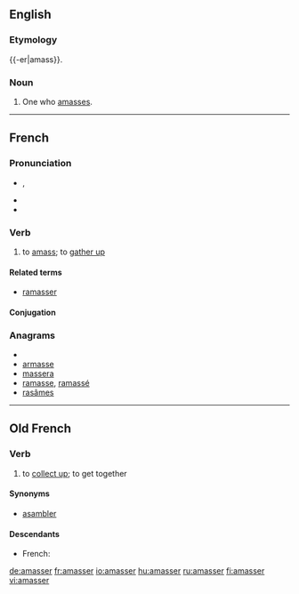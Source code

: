 ==English==

===Etymology===
{{-er|amass}}.

===Noun===
{{en-noun}}

# One who [[amass]]es.

----
==French==

===Pronunciation===
* {{IPA|/a.mɑ.se/|lang=fr}}, {{X-SAMPA|/a.mA.se/|lang=fr}}
* {{rhymes|e|lang=fr}}
* {{fr-homophones-er|amass}}

===Verb===
{{fr-verb}}

# to [[amass]]; to [[gather up]]

====Related terms====
* [[ramasser]]

====Conjugation====
{{fr-conj-er|amass|avoir}}

===Anagrams===
* {{alphagram|aaemrss}}
* [[armasse#French|armasse]]
* [[massera#French|massera]]
* [[ramasse#French|ramasse]], [[ramassé#French|ramassé]]
* [[rasâmes#French|rasâmes]]

----

==Old French==

===Verb===
{{infl|fro|verb}}

# to [[collect up]]; to get together

====Synonyms====
* [[asambler]]

====Descendants====
* French: {{l|fr|amasser}}

[[de:amasser]]
[[fr:amasser]]
[[io:amasser]]
[[hu:amasser]]
[[ru:amasser]]
[[fi:amasser]]
[[vi:amasser]]